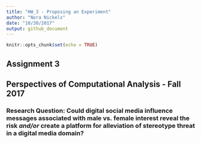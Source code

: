 ```yaml
---
title: "HW_3 - Proposing an Experiment"
author: "Nora Nickels"
date: "10/30/2017"
output: github_document
---
```




```r
knitr::opts_chunk$set(echo = TRUE)
```


## Assignment 3
## Perspectives of Computational Analysis - Fall 2017

### Research Question: Could digital social media influence messages associated with male vs. female interest reveal the risk *and/or* create a platform for alleviation of stereotype threat in a digital media domain?
